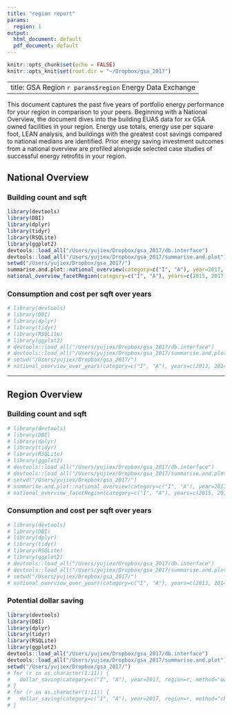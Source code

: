 ```yaml
---
title: "region report"
params:
  region: 1
output:
  html_document: default
  pdf_document: default
---
```


```r
knitr::opts_chunk$set(echo = FALSE)
knitr::opts_knit$set(root.dir = "~/Dropbox/gsa_2017")
```

---
title: GSA Region `r params$region` Energy Data Exchange
---

This document captures the past five years of portfolio energy performance for your region in comparison to your peers. Beginning with a National Overview, the document dives into the building EUAS data for xx GSA owned facilities in your region. Energy use
totals, energy use per square foot, LEAN analysis, and buildings with the greatest cost savings compared to national medians are identified. Prior energy saving investment outcomes from a national overview are profiled alongside selected case studies of
successful energy retrofits in your region.

## National Overview

### Building count and sqft

```r
library(devtools)
library(DBI)
library(dplyr)
library(tidyr)
library(RSQLite)
library(ggplot2)
devtools::load_all("/Users/yujiex/Dropbox/gsa_2017/db.interface")
devtools::load_all("/Users/yujiex/Dropbox/gsa_2017/summarise.and.plot")
setwd("/Users/yujiex/Dropbox/gsa_2017/")
summarise.and.plot::national_overview(category=c("I", "A"), year=2017, pal_values = c("#FFFFB3", "#8DD3C7"))
national_overview_facetRegion(category=c("I", "A"), years=c(2015, 2017))
```

### Consumption and cost per sqft over years

```r
# library(devtools)
# library(DBI)
# library(dplyr)
# library(tidyr)
# library(RSQLite)
# library(ggplot2)
# devtools::load_all("/Users/yujiex/Dropbox/gsa_2017/db.interface")
# devtools::load_all("/Users/yujiex/Dropbox/gsa_2017/summarise.and.plot")
# setwd("/Users/yujiex/Dropbox/gsa_2017/")
# national_overview_over_years(category=c("I", "A"), years=c(2013, 2014, 2015, 2016, 2017), pal="Set3")
```

---

## Region Overview

### Building count and sqft

```r
# library(devtools)
# library(DBI)
# library(dplyr)
# library(tidyr)
# library(RSQLite)
# library(ggplot2)
# devtools::load_all("/Users/yujiex/Dropbox/gsa_2017/db.interface")
# devtools::load_all("/Users/yujiex/Dropbox/gsa_2017/summarise.and.plot")
# setwd("/Users/yujiex/Dropbox/gsa_2017/")
# summarise.and.plot::national_overview(category=c("I", "A"), year=2017, pal_values = c("#FFFFB3", "#8DD3C7"), region="9")
# national_overview_facetRegion(category=c("I", "A"), years=c(2015, 2017), region="9")
```

### Consumption and cost per sqft over years

```r
# library(devtools)
# library(DBI)
# library(dplyr)
# library(tidyr)
# library(RSQLite)
# library(ggplot2)
# devtools::load_all("/Users/yujiex/Dropbox/gsa_2017/db.interface")
# devtools::load_all("/Users/yujiex/Dropbox/gsa_2017/summarise.and.plot")
# setwd("/Users/yujiex/Dropbox/gsa_2017/")
# national_overview_over_years(category=c("I", "A"), years=c(2013, 2014, 2015, 2016, 2017), region="9", pal="Set3")
```

### Potential dollar saving
```r
library(devtools)
library(DBI)
library(dplyr)
library(tidyr)
library(RSQLite)
library(ggplot2)
devtools::load_all("/Users/yujiex/Dropbox/gsa_2017/db.interface")
devtools::load_all("/Users/yujiex/Dropbox/gsa_2017/summarise.and.plot")
setwd("/Users/yujiex/Dropbox/gsa_2017/")
# for (r in as.character(1:11)) {
#   dollar_saving(category=c("I", "A"), year=2017, region=r, method="own")
# }
# for (r in as.character(1:11)) {
#   dollar_saving(category=c("I", "A"), year=2017, region=r, method="cbecs")
# }
```
